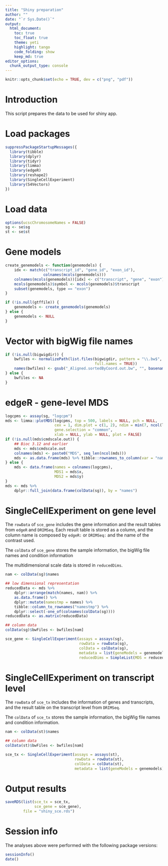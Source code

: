 ```yaml
---
title: "Shiny preparation"
author: ""
date: "`r Sys.Date()`"
output: 
  html_document:
    toc: true
    toc_float: true
    theme: yeti
    highlight: tango
    code_folding: show
    keep_md: true
editor_options: 
  chunk_output_type: console
---
```


```r
knitr::opts_chunk$set(echo = TRUE, dev = c("png", "pdf"))
```

# Introduction

This script prepares the data to be used for shiny app. 

# Load packages

```r
suppressPackageStartupMessages({
  library(tibble)
  library(dplyr)
  library(tidyr)
  library(limma)
  library(edgeR)
  library(reshape2)
  library(SingleCellExperiment)
  library(S4Vectors)
})
```

# Load data

```r
options(ucscChromosomeNames = FALSE)
sg <- se$sg
st <- se$st
```

# Gene models

```r
create_genemodels <- function(genemodels) {
    idx <- match(c("transcript_id", "gene_id", "exon_id"), 
                 colnames(mcols(genemodels)))
    colnames(mcols(genemodels))[idx] <- c("transcript", "gene", "exon")
    mcols(genemodels)$symbol <- mcols(genemodels)$transcript
    subset(genemodels, type == "exon")
}

if (!is.null(gtffile)) {
    genemodels <- create_genemodels(genemodels)
} else {
    genemodels <- NULL
}
```

# Vector with bigWig file names 

```r
if (!is.null(bigwigdir)) {
    bwfiles <- normalizePath(list.files(bigwigdir, pattern = "\\.bw$", 
                                        full.names = TRUE))
    names(bwfiles) <- gsub("_Aligned.sortedByCoord.out.bw", "", basename(bwfiles))
} else {
    bwfiles <- NA
}
```

# edgeR - gene-level MDS

```r
logcpms <- assay(sg, "logcpm")
mds <- limma::plotMDS(logcpms, top = 500, labels = NULL, pch = NULL,
                      cex = 1, dim.plot = c(1, 2), ndim = min(7, ncol(logcpms) - 1),
                      gene.selection = "common",
                      xlab = NULL, ylab = NULL, plot = FALSE)
if (!is.null(mds$cmdscale.out)) {
    ## Bioc 3.12 and earlier
    mds <- mds$cmdscale.out
    colnames(mds) <- paste0("MDS", seq_len(ncol(mds)))
    mds <- as.data.frame(mds) %>% tibble::rownames_to_column(var = "names")
} else {
    mds <- data.frame(names = colnames(logcpms),
                      MDS1 = mds$x,
                      MDS2 = mds$y)
}
mds <- mds %>% 
    dplyr::full_join(data.frame(colData(sg)), by = "names")
```

# SingleCellExperiment on gene level

The `rowData` of `sce_gene` includes the gene information and the result tables
from `edgeR` and `DRIMSeq`. Each result table is stored as a column, and the
column name is composed by `edgeR:` or `DRIMSeq:` and the name of the contrast
used. 

The `colData` of `sce_gene` stores the sample information, the bigWig file names
and condition information

The multidimensional scale data is stored in `reducedDims`.

```r
nam <- colData(sg)$names

## low dimensional representation
reducedData <- mds %>%
    dplyr::arrange(match(names, nam)) %>%
    as.data.frame() %>% 
    dplyr::mutate(namestmp = names) %>%
    tibble::column_to_rownames("namestmp") %>%
    dplyr::select(-one_of(colnames(colData(sg))))
reducedData <- as.matrix(reducedData)

## column data
colData(sg)$bwFiles <- bwfiles[nam]

sce_gene <- SingleCellExperiment(assays = assays(sg), 
                                 rowData = rowData(sg),
                                 colData = colData(sg),
                                 metadata = list(geneModels = genemodels),
                                 reducedDims = SimpleList(MDS = reducedData))
```

# SingleCellExperiment on transcript level

The `rowData` of `sce_tx` includes the information of genes and transcripts,
and the result table on the transcript level from `DRIMSeq`.

The `colData` of `sce_tx` stores the sample information, the bigWig file names
and condition information.

```r
nam <- colData(st)$names

## column data
colData(st)$bwFiles <- bwfiles[nam]

sce_tx <- SingleCellExperiment(assays = assays(st), 
                               rowData = rowData(st),
                               colData = colData(st),
                               metadata = list(geneModels = genemodels))
```

# Output results

```r
saveRDS(list(sce_tx = sce_tx, 
             sce_gene = sce_gene),
        file = "shiny_sce.rds")
```

# Session info

The analyses above were performed with the following package versions:

```r
sessionInfo()
date()
```

